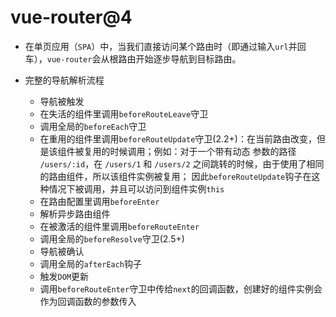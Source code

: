 # vue-router@4

* 在单页应用（`SPA`）中，当我们直接访问某个路由时（即通过输入`url`并回车），`vue-router`会从根路由开始逐步导航到目标路由。

* 完整的导航解析流程

  * 导航被触发
  * 在失活的组件里调用`beforeRouteLeave`守卫
  * 调用全局的`beforeEach`守卫
  * 在重用的组件里调用`beforeRouteUpdate`守卫(2.2+)：在当前路由改变，但是该组件被复用的时候调用；例如：对于一个带有动态
  参数的路径 `/users/:id`，在 `/users/1` 和 `/users/2` 之间跳转的时候，由于使用了相同的路由组件，所以该组件实例被复用；
  因此`beforeRouteUpdate`钩子在这种情况下被调用，并且可以访问到组件实例`this`
  * 在路由配置里调用`beforeEnter`
  * 解析异步路由组件
  * 在被激活的组件里调用`beforeRouteEnter`
  * 调用全局的`beforeResolve`守卫(2.5+)
  * 导航被确认
  * 调用全局的`afterEach`钩子
  * 触发`DOM`更新
  * 调用`beforeRouteEnter`守卫中传给`next`的回调函数，创建好的组件实例会作为回调函数的参数传入